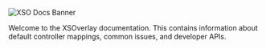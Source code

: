 ![XSO Docs Banner](img/XSOverlay.png)

Welcome to the XSOverlay documentation. This contains information about default controller mappings, common issues, and developer APIs.


